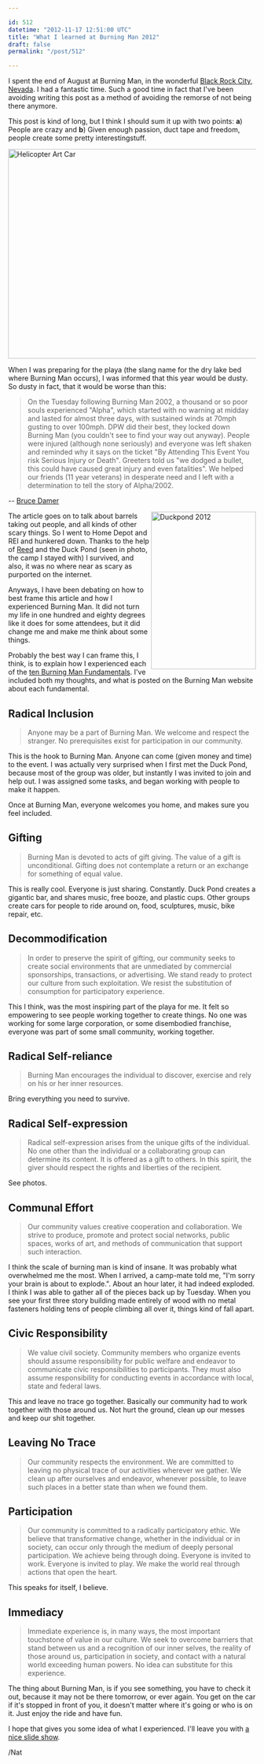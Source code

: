 ```yaml
---

id: 512
datetime: "2012-11-17 12:51:00 UTC"
title: "What I learned at Burning Man 2012"
draft: false
permalink: "/post/512"

---
```


I spent the end of August at Burning Man, in the wonderful [Black Rock City, Nevada][brc-map]. I had a fantastic time. Such a good time in fact that I've been avoiding writing this post as a method of avoiding the remorse of not being there anymore.

This post is kind of long, but I think I should sum it up with two points: **a**) People are crazy and **b**) Given enough passion, duct tape and freedom, people create some pretty interestingstuff.

<a href="http://www.flickr.com/photos/icco/7990100953/" title="Helicopter Art Car by Nat W, on Flickr"><img src="http://farm9.staticflickr.com/8439/7990100953_b5985e714c_z.jpg" width="640" height="426" alt="Helicopter Art Car"></img></a>

When I was preparing for the playa (the slang name for the dry lake bed where Burning Man occurs), I was informed that this year would be dusty. So dusty in fact, that it would be worse than this:

 > On the Tuesday following Burning Man 2002, a thousand or so poor souls experienced "Alpha", which started with no warning at midday and lasted for almost three days, with sustained winds at 70mph gusting to over 100mph. DPW did their best, they locked down Burning Man (you couldn't see to find your way out anyway). People were injured (although none seriously) and everyone was left shaken and reminded why it says on the ticket "By Attending This Event You risk Serious Injury or Death". Greeters told us "we dodged a bullet, this could have caused great injury and even fatalities". We helped our friends (11 year veterans) in desperate need and I left with a determination to tell the story of Alpha/2002.

 -- [Bruce Damer][alpha]

<a href="http://www.flickr.com/photos/icco/7990110105/" title="Duckpond 2012 by Nat W, on Flickr"><img src="http://farm9.staticflickr.com/8038/7990110105_6caa7cf940_n.jpg" align="right" width="213" height="320" alt="Duckpond 2012"></img></a>

The article goes on to talk about barrels taking out people, and all kinds of other scary things. So I went to Home Depot and REI and hunkered down. Thanks to the help of [Reed][] and the Duck Pond (seen in photo, the camp I stayed with) I survived, and also, it was no where near as scary as purported on the internet.

Anyways, I have been debating on how to best frame this article and how I experienced Burning Man. It did not turn my life in one hundred and eighty degrees like it does for some attendees, but it did change me and make me think about some things.

Probably the best way I can frame this, I think, is to explain how I experienced each of the [ten Burning Man Fundamentals][bm10]. I've included both my thoughts, and what is posted on the Burning Man website about each fundamental.

## Radical Inclusion

 > Anyone may be a part of Burning Man. We welcome and respect the stranger. No prerequisites exist for participation in our community.

This is the hook to Burning Man. Anyone can come (given money and time) to the event. I was actually very surprised when I first met the Duck Pond, because most of the group was older, but instantly I was invited to join and help out. I was assigned some tasks, and began working with people to make it happen.

Once at Burning Man, everyone welcomes you home, and makes sure you feel included.

## Gifting

 > Burning Man is devoted to acts of gift giving. The value of a gift is unconditional. Gifting does not contemplate a return or an exchange for something of equal value.

This is really cool. Everyone is just sharing. Constantly. Duck Pond creates a gigantic bar, and shares music, free booze, and plastic cups. Other groups create cars for people to ride around on, food, sculptures, music, bike repair, etc.

## Decommodification

 > In order to preserve the spirit of gifting, our community seeks to create social environments that are unmediated by commercial sponsorships, transactions, or advertising. We stand ready to protect our culture from such exploitation. We resist the substitution of consumption for participatory experience.

This I think, was the most inspiring part of the playa for me. It felt so empowering to see people working together to create things. No one was working for some large corporation, or some disembodied franchise, everyone was part of some small community, working together.

## Radical Self-reliance

 > Burning Man encourages the individual to discover, exercise and rely on his or her inner resources.

Bring everything you need to survive.

## Radical Self-expression

 > Radical self-expression arises from the unique gifts of the individual. No one other than the individual or a collaborating group can determine its content. It is offered as a gift to others. In this spirit, the giver should respect the rights and liberties of the recipient.

See photos.

## Communal Effort

 > Our community values creative cooperation and collaboration. We strive to produce, promote and protect social networks, public spaces, works of art, and methods of communication that support such interaction.

I think the scale of burning man is kind of insane. It was probably what overwhelmed me the most. When I arrived, a camp-mate told me, "I'm sorry your brain is about to explode.". About an hour later, it had indeed exploded. I think I was able to gather all of the pieces back up by Tuesday. When you see your first three story building made entirely of wood with no metal fasteners holding tens of people climbing all over it, things kind of fall apart.

## Civic Responsibility

 > We value civil society. Community members who organize events should assume responsibility for public welfare and endeavor to communicate civic responsibilities to participants. They must also assume responsibility for conducting events in accordance with local, state and federal laws.

This and leave no trace go together. Basically our community had to work together with those around us. Not hurt the ground, clean up our messes and keep our shit together.

## Leaving No Trace

 > Our community respects the environment. We are committed to leaving no physical trace of our activities wherever we gather. We clean up after ourselves and endeavor, whenever possible, to leave such places in a better state than when we found them.

## Participation

 > Our community is committed to a radically participatory ethic. We believe that transformative change, whether in the individual or in society, can occur only through the medium of deeply personal participation. We achieve being through doing. Everyone is invited to work. Everyone is invited to play. We make the world real through actions that open the heart.

This speaks for itself, I believe.

## Immediacy

 > Immediate experience is, in many ways, the most important touchstone of value in our culture. We seek to overcome barriers that stand between us and a recognition of our inner selves, the reality of those around us, participation in society, and contact with a natural world exceeding human powers. No idea can substitute for this experience. 

The thing about Burning Man, is if you see something, you have to check it out, because it may not be there tomorrow, or ever again. You get on the car if it's stopped in front of you, it doesn't matter where it's going or who is on it. Just enjoy the ride and have fun.

I hope that gives you some idea of what I experienced. I'll leave you with [a nice slide show](http://flic.kr/s/aHsjC8pFi7).

/Nat

[alpha]: http://www.damer.com/pictures/events/burningman2002/blowout/alphaguide.html
[brc-eye]: https://s3.amazonaws.com/geoeyemediaportal/assets/images/gallery/Burning_Man_IK_30AUG2012_3k.jpg
[brc-map]: http://goo.gl/maps/AfX9t
[Reed]: http://reedmorse.com/
[bm10]: http://www.burningman.com/whatisburningman/about_burningman/principles.html


